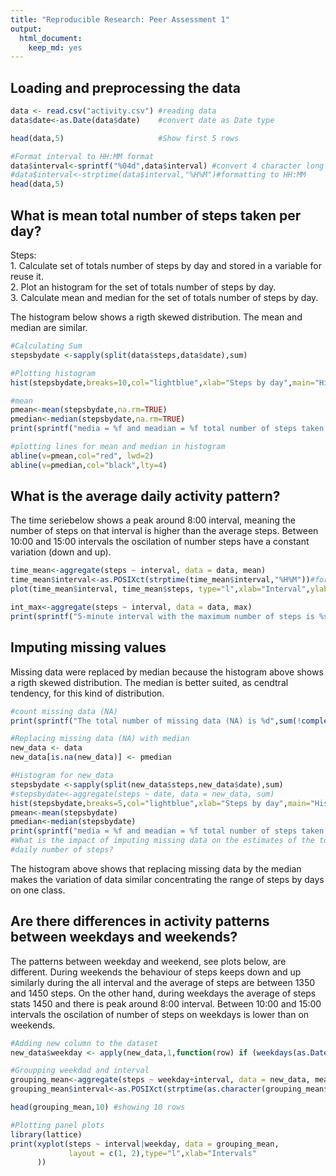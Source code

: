 ```yaml
---
title: "Reproducible Research: Peer Assessment 1"
output: 
  html_document:
    keep_md: yes
---
```



## Loading and preprocessing the data
```r
data <- read.csv("activity.csv") #reading data
data$date<-as.Date(data$date)    #convert date as Date type

head(data,5)                     #Show first 5 rows 

#Format interval to HH:MM format
data$interval<-sprintf("%04d",data$interval) #convert 4 character long and filling with 0
#data$interval<-strptime(data$interval,"%H%M")#formatting to HH:MM
head(data,5)
```

## What is mean total number of steps taken per day?
Steps:  
1. Calculate set of totals number of steps by day and stored in a variable for reuse it.  
2. Plot an histogram for the set of totals number of steps by day.    
3. Calculate mean and median for the set of totals number of steps by day.    

The histogram below shows a rigth skewed distribution. The mean and median are similar.

```r
#Calculating Sum
stepsbydate <-sapply(split(data$steps,data$date),sum)

#Plotting histogram 
hist(stepsbydate,breaks=10,col="lightblue",xlab="Steps by day",main="Histogram Steps by Day")

#mean
pmean<-mean(stepsbydate,na.rm=TRUE)
pmedian<-median(stepsbydate,na.rm=TRUE)
print(sprintf("media = %f and meadian = %f total number of steps taken per day",pmean,pmedian))

#plotting lines for mean and median in histogram
abline(v=pmean,col="red", lwd=2)
abline(v=pmedian,col="black",lty=4)

```

## What is the average daily activity pattern?
The time seriebelow shows a peak around 8:00 interval, meaning the number of steps on that interval is higher than the average steps. Between 10:00 and 15:00 intervals the oscilation of number steps have a constant variation (down and up).

```r
time_mean<-aggregate(steps ~ interval, data = data, mean)
time_mean$interval<-as.POSIXct(strptime(time_mean$interval,"%H%M"))#formatting to HH:MM
plot(time_mean$interval, time_mean$steps, type="l",xlab="Interval",ylab="steps mean",main="Time Serie")

int_max<-aggregate(steps ~ interval, data = data, max)
print(sprintf("5-minute interval with the maximum number of steps is %s",int_max[which.max(int_max$steps),1]))

```

## Imputing missing values
Missing data were replaced by median because the histogram above shows a rigth skewed distribution. The median is better suited, as cendtral tendency, for this kind of distribution.

```r
#count missing data (NA)
print(sprintf("The total number of missing data (NA) is %d",sum(!complete.cases(data))))

#Replacing missing data (NA) with median
new_data <- data
new_data[is.na(new_data)] <- pmedian

#Histogram for new_data
stepsbydate <-sapply(split(new_data$steps,new_data$date),sum)
#stepsbydate<-aggregate(steps ~ date, data = new_data, sum)
hist(stepsbydate,breaks=5,col="lightblue",xlab="Steps by day",main="Histogram Steps by Day with NA replaced by median ")
pmean<-mean(stepsbydate)
pmedian<-median(stepsbydate)
print(sprintf("media = %f and meadian = %f total number of steps taken per day",pmean,pmedian))
#What is the impact of imputing missing data on the estimates of the total
#daily number of steps?

```
The histogram above shows that replacing missing data by the median makes the variation  of data similar concentrating the range of steps by days on one class.

## Are there differences in activity patterns between weekdays and weekends?

The patterns between weekday and weekend, see plots below, are different. During weekends the behaviour of steps keeps down and up similarly during the all interval and the average of steps are between 1350 and 1450 steps. On the other hand, during weekdays the average of steps stats 1450 and there is peak around 8:00 interval. Between 10:00 and 15:00 intervals the oscilation of number of steps on weekdays is lower than on weekends.

```r
#Adding new column to the dataset
new_data$weekday <- apply(new_data,1,function(row) if (weekdays(as.Date(row[2]), abbreviate = TRUE) %in% c("Sat","Sun")) as.factor("weekend") else as.factor("weekday") )

#Groupping weekdad and interval
grouping_mean<-aggregate(steps ~ weekday+interval, data = new_data, mean)
grouping_mean$interval<-as.POSIXct(strptime(as.character(grouping_mean$interval), format="%H%M"),format="%H%M")#formatting to HH:MM

head(grouping_mean,10) #showing 10 rows

#Plotting panel plots
library(lattice)
print(xyplot(steps ~ interval|weekday, data = grouping_mean, 
             layout = c(1, 2),type="l",xlab="Intervals"
      ))


```
